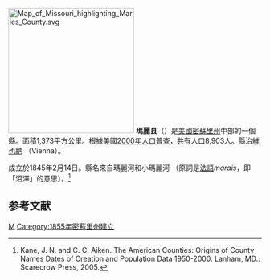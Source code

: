 {{noteTA
|T=zh-hans:瑪丽县 (密苏里州);zh-hk:瑪麗縣 (密蘇里州);zh-tw:瑪麗郡 (密蘇里州);
|1=zh-hans:县;zh-hk:縣;zh-tw:郡;
}}
[[File:Map_of_Missouri_highlighting_Maries_County.svg|250px]]
'''瑪麗县'''（{{lang-en|Maries County}}）是[[美國|美國]][[密蘇里州|密蘇里州]]中部的一個縣。面積1,373平方公里。根據[[美國2000年人口普查|美國2000年人口普查]]，共有人口8,903人。縣治[[維也納_(密蘇里州)|維也納]] （Vienna）。

成立於1845年2月14日。縣名來自瑪麗河和小瑪麗河 （原詞是[[法語|法語]]''marais''，即「沼澤」的意思）。<ref>Kane, J. N. and C. C. Aiken. The American Counties: Origins of County Names Dates of Creation and Population Data 1950-2000. Lanham, MD.: Scarecrow Press, 2005.</ref>

==参考文献==
<div class="references-small">
<references />
</div>

{{Missouri-stub}}

[[Category:密蘇里州行政區劃|M]]
[[Category:1855年密蘇里州建立|Category:1855年密蘇里州建立]]